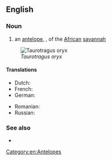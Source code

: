 ==English==

===Noun===
{{en-noun}}

# an [[antelope]], {{taxlink|Taurotragus oryx|species}}, of the [[African]] [[savannah]]

[[Image:Taurotragus oryx.jpg|thumb|''Taurotragus oryx'']]

====Translations====
{{trans-top|antelope}}
* Dutch: {{t|nl|Kaapse elandantilope|m}}
* French: {{t|fr|antilope canna}}
* German: {{t|de|Elenantilope}}
{{trans-mid}}
* Romanian: {{t|ro|antilopă-elan|f}}
* Russian: {{t+|ru|ка́нна|f}}
{{trans-bottom}}

===See also===
* {{pedialite|Common Eland}}

[[Category:en:Antelopes]]